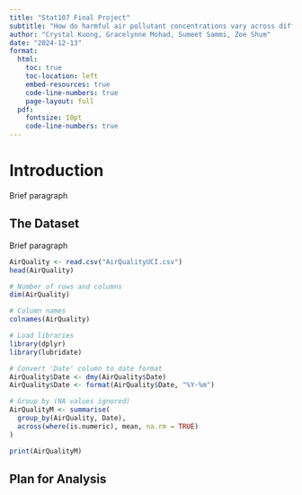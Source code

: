 ```yaml
---
title: "Stat107 Final Project"
subtitle: "How do harmful air pollutant concentrations vary across different months within a year?"
author: "Crystal Kuong, Gracelynne Mohad, Sumeet Sammi, Zoe Shum"
date: "2024-12-13"
format:
  html:
    toc: true
    toc-location: left
    embed-resources: true
    code-line-numbers: true
    page-layout: full
  pdf:
    fontsize: 10pt
    code-line-numbers: true
---
```


# Introduction

Brief paragraph

## The Dataset

Brief paragraph

```r
AirQuality <- read.csv("AirQualityUCI.csv")
head(AirQuality)

# Number of rows and columns
dim(AirQuality)

# Column names
colnames(AirQuality)

# Load libraries
library(dplyr)
library(lubridate)

# Convert 'Date' column to date format
AirQuality$Date <- dmy(AirQuality$Date)
AirQuality$Date <- format(AirQuality$Date, "%Y-%m")

# Group by (NA values ignored)
AirQualityM <- summarise(
  group_by(AirQuality, Date),
  across(where(is.numeric), mean, na.rm = TRUE)
)

print(AirQualityM)
```

## Plan for Analysis
